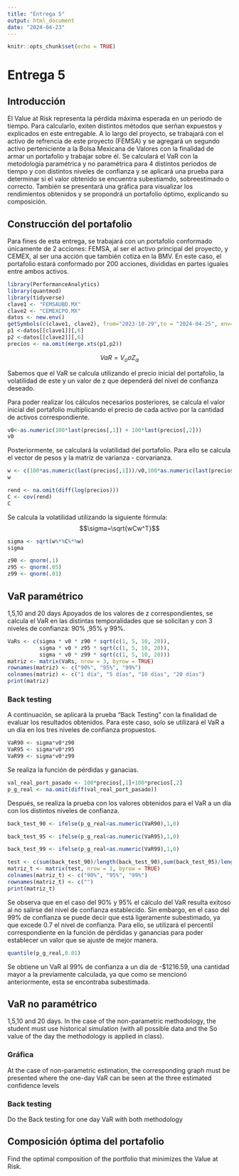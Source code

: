 ---
title: "Entrega 5"
output: html_document
date: "2024-04-23"
---

```{r setup, include=FALSE}
knitr::opts_chunk$set(echo = TRUE)
```

# Entrega 5

## Introducción 

El Value at Risk representa la pérdida máxima esperada en un periodo de tiempo. Para calcularlo, exiten distintos métodos que serñan expuestos y explicados en este entregable.
A lo largo del proyecto, se trabajará con el activo de refrencia de este proyecto (FEMSA) y se agregará un segundo activo perteniciente a la Bolsa Mexicana de Valores con la finalidad de armar un portafolio y trabajar sobre él. 
Se calculará el VaR con la metodología paramétrica y no paramétrica para 4 distintos periodos de tiempo y con distintos niveles de confianza y se aplicará una prueba para determinar si el valor obtenido se encuentra subestiamdo, sobreestimado o correcto. 
También se presentará una gráfica para visualizar los rendimientos obtenidos y se propondrá un portafolio óptimo, explicando su composición. 

## Construcción del portafolio
Para fines de esta entrega, se trabajará con un portafolio conformado únicamente de 2 acciones: FEMSA, al ser el activo principal del proyecto, y CEMEX, al ser una acción que también cotiza en la BMV. En este caso, el portafolio estará conformado por 200 acciones, divididas en partes iguales entre ambos activos. 
```{r}
library(PerformanceAnalytics)
library(quantmod)
library(tidyverse)
clave1 <- "FEMSAUBD.MX"
clave2 <- "CEMEXCPO.MX"
datos <- new.env()
getSymbols(c(clave1, clave2), from="2023-10-29",to = "2024-04-25", env=datos)
p1 <-datos[[clave1]][,6]
p2 <-datos[[clave2]][,6]
precios <- na.omit(merge.xts(p1,p2))
```
$$VaR = V_o \sigma Z_\alpha$$

Sabemos que el VaR se calcula utilizando el precio inicial del portafolio, la volatilidad de este y un valor de z que dependerá del nivel de confianza deseado. 


Para poder realizar los cálculos necesarios posteriores, se calcula el valor inicial del portafolio multiplicando el precio de cada activo por la cantidad de activos correspondiente. 
```{r}
v0<-as.numeric(100*last(precios[,1]) + 100*last(precios[,2]))
v0
```

Posteriormente, se calculará la volatilidad del portafolio. Para ello se calcula el vector de pesos y la matriz de varianza - corvarianza. 


```{r}
w <- c(100*as.numeric(last(precios[,1]))/v0,100*as.numeric(last(precios[,2]))/v0)
w
```
```{r}
rend <- na.omit(diff(log(precios)))
C <- cov(rend)
C
```
Se calcula la volatilidad utilizando la siguiente fórmula: 
$$\sigma=\sqrt{wCw^T}$$
```{r}
sigma <- sqrt(w%*%C%*%w)
sigma
```
```{r}
z90 <- qnorm(.1)
z95 <- qnorm(.05)
z99 <- qnorm(.01)
```
## VaR paramétrico
1,5,10 and 20 days
Apoyados de los valores de z correspondientes, se calcula el VaR en las distintas temporalidades que se solicitan y con 3 niveles de confianza: 90% ,95% y 99%.

```{r}
VaRs <- c(sigma * v0 * z90 * sqrt(c(1, 5, 10, 20)), 
          sigma * v0 * z95 * sqrt(c(1, 5, 10, 20)), 
          sigma * v0 * z99 * sqrt(c(1, 5, 10, 20)))
matriz <- matrix(VaRs, nrow = 3, byrow = TRUE)
rownames(matriz) <- c("90%", "95%", "99%")
colnames(matriz) <- c("1 día", "5 días", "10 días", "20 días")
print(matriz)
```


### Back testing
A continuación, se aplicará la prueba "Back Testing" con la finalidad de evaluar los resultados obtenidos. Para este caso, solo se utilizará el VaR a un día en los tres niveles de confianza propuestos. 

```{r}
VaR90 <- sigma*v0*z90
VaR95 <- sigma*v0*z95
VaR99 <- sigma*v0*z99
```

Se realiza la función de pérdidas y ganacias.

```{r}
val_real_port_pasado <- 100*precios[,1]+100*precios[,2]
p_g_real <- na.omit(diff(val_real_port_pasado))
```

Después, se realiza la prueba con los valores obtenidos para el VaR a un día con los distintos niveles de confianza. 
```{r}
back_test_90 <- ifelse(p_g_real<as.numeric(VaR90),1,0)
```
```{r}
back_test_95 <- ifelse(p_g_real<as.numeric(VaR95),1,0)
```

```{r}
back_test_99 <- ifelse(p_g_real<as.numeric(VaR99),1,0)
```
```{r}
test <- c(sum(back_test_90)/length(back_test_90),sum(back_test_95)/length(back_test_95),sum(back_test_99)/length(back_test_99))
matriz_t <- matrix(test, nrow = 1, byrow = TRUE)
colnames(matriz_t) <- c("90%", "95%", "99%")
rownames(matriz_t) <- c("")
print(matriz_t)
```
Se observa que en el caso del 90% y 95% el cálculo del VaR resulta exitoso al no salirse del nivel de confianza establecido. Sin embargo, en el caso del 99% de confianza se puede decir que está ligeramente subestimado, ya que excede 0.7 el nivel de confianza. Para ello, se utilizará el percentil correspondiente en la función de pérdidas y ganancias para poder establecer un valor que se ajuste de mejor manera.

```{r}
quantile(p_g_real,0.01)
```
Se obtiene un VaR al 99% de confianza a un día de -$1216.59, una cantidad mayor a la previamente calculada, ya que como se mencionó anteriormente, esta se encontraba subestimada.

## VaR no paramétrico
1,5,10 and 20 days.
In the case of the non-parametric methodology, the student must use historical simulation (with all possible data and the So value of the day the methodology is applied in class).

### Gráfica
At the case of non-parametric estimation, the corresponding graph must be presented where the one-day VaR can be seen at the three estimated confidence levels 

### Back testing
Do the Back testing for one day VaR with both methodology 

## Composición óptima del portafolio
Find the optimal composition of the portfolio that minimizes the Value at Risk.